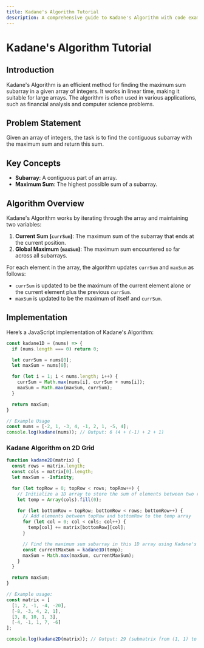 ```yaml
---
title: Kadane's Algorithm Tutorial
description: A comprehensive guide to Kadane's Algorithm with code examples in JavaScript.
---
```


# Kadane's Algorithm Tutorial

## Introduction

Kadane's Algorithm is an efficient method for finding the maximum sum subarray in a given array of integers. It works in linear time, making it suitable for large arrays. The algorithm is often used in various applications, such as financial analysis and computer science problems.

## Problem Statement

Given an array of integers, the task is to find the contiguous subarray with the maximum sum and return this sum.

## Key Concepts

- **Subarray**: A contiguous part of an array.
- **Maximum Sum**: The highest possible sum of a subarray.

## Algorithm Overview

Kadane's Algorithm works by iterating through the array and maintaining two variables:

1. **Current Sum (`currSum`)**: The maximum sum of the subarray that ends at the current position.
2. **Global Maximum (`maxSum`)**: The maximum sum encountered so far across all subarrays.

For each element in the array, the algorithm updates `currSum` and `maxSum` as follows:

- `currSum` is updated to be the maximum of the current element alone or the current element plus the previous `currSum`.
- `maxSum` is updated to be the maximum of itself and `currSum`.

## Implementation

Here’s a JavaScript implementation of Kadane's Algorithm:

```Javascript
const kadane1D = (nums) => {
  if (nums.length === 0) return 0;

  let currSum = nums[0];
  let maxSum = nums[0];

  for (let i = 1; i < nums.length; i++) {
    currSum = Math.max(nums[i], currSum + nums[i]);
    maxSum = Math.max(maxSum, currSum);
  }

  return maxSum;
}

// Example Usage
const nums = [-2, 1, -3, 4, -1, 2, 1, -5, 4];
console.log(kadane(nums)); // Output: 6 (4 + (-1) + 2 + 1)
```

### Kadane Algorithm on 2D Grid

```JavaScript
function kadane2D(matrix) {
  const rows = matrix.length;
  const cols = matrix[0].length;
  let maxSum = -Infinity;

  for (let topRow = 0; topRow < rows; topRow++) {
    // Initialize a 1D array to store the sum of elements between two rows
    let temp = Array(cols).fill(0);

    for (let bottomRow = topRow; bottomRow < rows; bottomRow++) {
      // Add elements between topRow and bottomRow to the temp array
      for (let col = 0; col < cols; col++) {
        temp[col] += matrix[bottomRow][col];
      }

      // Find the maximum sum subarray in this 1D array using Kadane's Algorithm
      const currentMaxSum = kadane1D(temp);
      maxSum = Math.max(maxSum, currentMaxSum);
    }
  }

  return maxSum;
}

// Example usage:
const matrix = [
  [1, 2, -1, -4, -20],
  [-8, -3, 4, 2, 1],
  [3, 8, 10, 1, 3],
  [-4, -1, 1, 7, -6]
];

console.log(kadane2D(matrix)); // Output: 29 (submatrix from (1, 1) to (3, 3))
```
